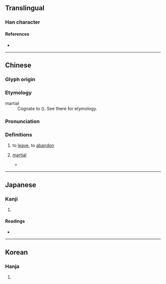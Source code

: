 {{character info}}
==Translingual==

===Han character===
{{Han char|rn=73|rad=曰|as=10|sn=14|four=46727|canj=GIAPV|ids=⿰去曷}}

====References====
* {{Han ref|kx=0504.030|dkj=14311|dj=0879.040|hdz=21528.050|uh=6705|ud=26373|bh=E1F9|bd=57849}}

----

==Chinese==
{{zh-forms}}

===Glyph origin===
{{Han etym}}

===Etymology===
;martial
:Cognate to {{och-l|桀|outstanding > hero}} ({{zh-ref|Schuessler, 2007}}). See there for etymology.

===Pronunciation===
{{zh-pron
|m=qiè
|c=kit3
|mc=y
|oc=y
|ma=
|cat=v
}}

===Definitions===
{{zh-hanzi}}

# to [[leave]], to [[abandon]]
# {{lb|zh|obsolete}} [[martial]]
#* {{zh-x|伯 兮 朅{qiè} 兮、邦 之 桀 兮。|My noble husband is how '''martial-like'''! The hero of the country!|ref=Shijing}}

----

==Japanese==

===Kanji===
{{ja-kanji|grade=|rs=曰10}}

# {{rfdef|ja|sort=曰10}}

====Readings====
* {{ja-readings|on=[[けつ]] (ketsu), [[けち]] (kechi), [[こち]] (kochi)|kun=[[さる]] (saru)}}

----

==Korean==

===Hanja===
{{ko-hanja|hangeul=걸|eumhun=|rv=geol|mr=kŏl|y=kel}}

# {{rfdef|ko|sort=曰10}}